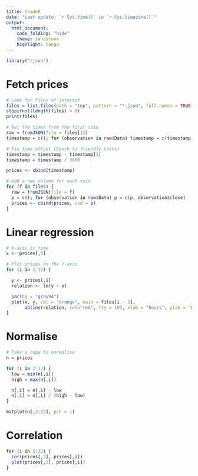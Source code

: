 ```yaml
---
title: tradeR
date: "Last update: `r Sys.time()` in `r Sys.timezone()`"
output:
  html_document:
    code_folding: "hide"
    theme: sandstone
    highlight: tango
---
```


```r
library("rjson")
```

# Fetch prices
```r
# Look for files of interest
files = list.files(path = "tmp", pattern = "*.json", full.names = TRUE)
stopifnot(length(files) > 0)
print(files)

# Get the times from the first coin
raw = fromJSON(file = files[1])
timestamp = c(); for (observation in raw$Data) timestamp = c(timestamp, observation$time)

# Fix time offset (Epoch to friendly units)
timestamp = timestamp - timestamp[1]
timestamp = timestamp / 3600

prices <- cbind(timestamp)

# Add a new column for each coin
for (f in files) {
  raw = fromJSON(file = f)
  p = c(); for (observation in raw$Data) p = c(p, observation$close)
  prices <- cbind(prices, usd = p)
}
```

# Linear regression
```r
# X-axis is time
x <- prices[,1]

# Plot prices on the Y-axis
for (i in 3:12) {

  y <- prices[,i]
  relation <- lm(y ~ x)

  par(bg = "gray94")
  plot(x, y, col = "orange", main = files[i - 1], 
       abline(relation, col="red", lty = 10), xlab = "hours", ylab = "USD")
}
```

# Normalise
```r
# Take a copy to normalise
n = prices

for (i in 2:12) {
  low = min(n[,i])
  high = max(n[,i])

  n[,i] = n[,i] - low
  n[,i] = n[,i] / (high - low)
}

matplot(n[,2:12], pch = 1)
```

# Correlation
```r
for (i in 3:12) {
  cor(prices[,2], prices[,i])
  plot(prices[,2], prices[,i])
}
```

